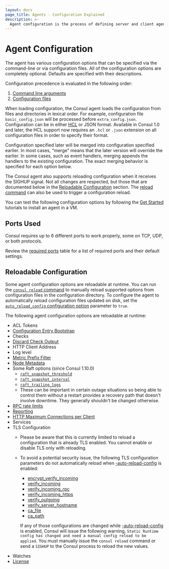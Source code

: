 ```yaml
---
layout: docs
page_title: Agents - Configuration Explained
description: >-
  Agent configuration is the process of defining server and client agent properties with CLI flags and configuration files. Learn what properties can be configured on reload and how Consul sets precedence for configuration settings.
---
```


# Agent Configuration

The agent has various configuration options that can be specified via
the command-line or via configuration files. All of the configuration
options are completely optional. Defaults are specified with their
descriptions.

Configuration precedence is evaluated in the following order:

1. [Command line arguments](/consul/docs/agent/config/cli-flags)
2. [Configuration files](/consul/docs/agent/config/config-files)

When loading configuration, the Consul agent loads the configuration from files and
directories in lexical order. For example, configuration file
`basic_config.json` will be processed before `extra_config.json`. Configuration
can be in either [HCL](https://github.com/hashicorp/hcl#syntax) or JSON format.
Available in Consul 1.0 and later, the HCL support now requires an `.hcl` or
`.json` extension on all configuration files in order to specify their format.

Configuration specified later will be merged into configuration specified
earlier. In most cases, "merge" means that the later version will override the
earlier. In some cases, such as event handlers, merging appends the handlers to
the existing configuration. The exact merging behavior is specified for each
option below.

The Consul agent also supports reloading configuration when it receives the
SIGHUP signal. Not all changes are respected, but those that are
documented below in the
[Reloadable Configuration](#reloadable-configuration) section. The
[reload command](/consul/commands/reload) can also be used to trigger a
configuration reload.

You can test the following configuration options by following the
[Get Started](/consul/tutorials/get-started-vms?utm_source=docs)
tutorials to install an agent in a VM.

## Ports Used

Consul requires up to 6 different ports to work properly, some on
TCP, UDP, or both protocols.

Review the [required ports](/consul/docs/install/ports) table for a list of
required ports and their default settings.

## Reloadable Configuration

Some agent configuration options are reloadable at runtime.
You can run the [`consul reload` command](/consul/commands/reload) to manually reload supported options from configuration files in the configuration directory.
To configure the agent to automatically reload configuration files updated on disk,
set the [`auto_reload_config` configuration option](/consul/docs/agent/config/config-files#auto_reload_config) parameter to `true`.

The following agent configuration options are reloadable at runtime: 
- ACL Tokens
- [Configuration Entry Bootstrap](/consul/docs/agent/config/config-files#config_entries_bootstrap)
- Checks
- [Discard Check Output](/consul/docs/agent/config/config-files#discard_check_output)
- HTTP Client Address
- Log level
- [Metric Prefix Filter](/consul/docs/agent/config/config-files#telemetry-prefix_filter)
- [Node Metadata](/consul/docs/agent/config/config-files#node_meta)
- Some Raft options (since Consul 1.10.0)
  - [`raft_snapshot_threshold`](/consul/docs/agent/config/config-files#_raft_snapshot_threshold)
  - [`raft_snapshot_interval`](/consul/docs/agent/config/config-files#_raft_snapshot_interval)
  - [`raft_trailing_logs`](/consul/docs/agent/config/config-files#_raft_trailing_logs)
  - These can be important in certain outage situations so being able to control
    them without a restart provides a recovery path that doesn't involve
    downtime. They generally shouldn't be changed otherwise.
- [RPC rate limits](/consul/docs/agent/config/config-files#limits)
- [Reporting](/consul/docs/agent/config/config-files#reporting)
- [HTTP Maximum Connections per Client](/consul/docs/agent/config/config-files#http_max_conns_per_client)
- Services
- TLS Configuration
  - Please be aware that this is currently limited to reload a configuration that is already TLS enabled. You cannot enable or disable TLS only with reloading.
  - To avoid a potential security issue, the following TLS configuration parameters do not automatically reload when [-auto-reload-config](/consul/docs/agent/config/cli-flags#_auto_reload_config) is enabled:
    - [encrypt_verify_incoming](/consul/docs/agent/config/config-files#encrypt_verify_incoming)
    - [verify_incoming](/consul/docs/agent/config/config-files#verify_incoming)
    - [verify_incoming_rpc](/consul/docs/agent/config/config-files#verify_incoming_rpc)
    - [verify_incoming_https](/consul/docs/agent/config/config-files#verify_incoming_https)
    - [verify_outgoing](/consul/docs/agent/config/config-files#verify_outgoing)
    - [verify_server_hostname](/consul/docs/agent/config/config-files#verify_server_hostname)
    - [ca_file](/consul/docs/agent/config/config-files#ca_file)
    - [ca_path](/consul/docs/agent/config/config-files#ca_path)

    If any of those configurations are changed while [-auto-reload-config](/consul/docs/agent/config/cli-flags#_auto_reload_config) is enabled,
    Consul will issue the following warning, `Static Runtime config has changed and need a manual config reload to be applied`.
    You must manually issue the `consul reload` command or send a `SIGHUP` to the Consul process to reload the new values.
- Watches
- [License](/consul/docs/enterprise/license/overview)
